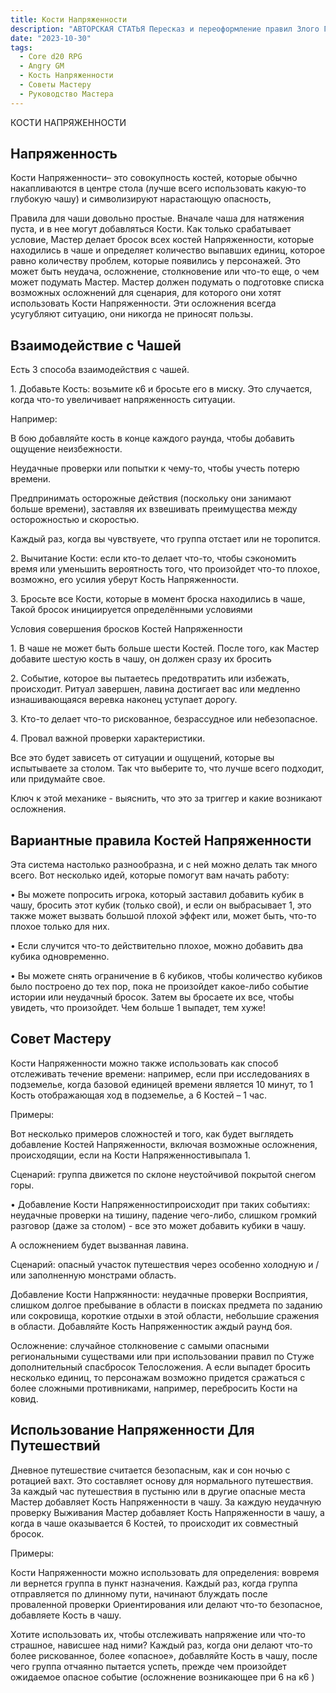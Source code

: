```yaml
---
title: Кости Напряженности
description: "АВТОРСКАЯ СТАТЬЯ Пересказ и переоформление правил Злого ГМ-а по Костям напряженности"
date: "2023-10-30"
tags:
  - Core d20 RPG
  - Angry GM
  - Кость Напряженности
  - Советы Мастеру
  - Руководство Мастера
---
```


КОСТИ НАПРЯЖЕННОСТИ

## Напряженность

Кости Напряженности– это совокупность костей, которые обычно накапливаются в центре стола (лучше всего использовать какую-то глубокую чашу) и символизируют нарастающую опасность,

Правила для чаши довольно простые. Вначале чаша для натяжения пуста, и в нее могут добавляться Кости. Как только срабатывает условие, Мастер делает бросок всех костей Напряженности, которые находились в чаше и определяет количество выпавших единиц, которое равно количеству проблем, которые появились у персонажей. Это может быть неудача, осложнение, столкновение или что-то еще, о чем может подумать Мастер. Мастер должен подумать о подготовке списка возможных осложнений для сценария, для которого они хотят использовать Кости Напряженности. Эти осложнения всегда усугубляют ситуацию, они никогда не приносят пользы.

## Взаимодействие с Чашей

Есть 3 способа взаимодействия с чашей.

1\. Добавьте Кость: возьмите к6 и бросьте его в миску. Это случается, когда что-то увеличивает напряженность ситуации.

Например:

В бою добавляйте кость в конце каждого раунда, чтобы добавить ощущение неизбежности.

Неудачные проверки или попытки к чему-то, чтобы учесть потерю времени.

Предпринимать осторожные действия (поскольку они занимают больше времени), заставляя их взвешивать преимущества между осторожностью и скоростью.

Каждый раз, когда вы чувствуете, что группа отстает или не торопится.

2\. Вычитание Кости: если кто-то делает что-то, чтобы сэкономить время или уменьшить вероятность того, что произойдет что-то плохое, возможно, его усилия уберут Кость Напряженности.

3\. Бросьте все Кости, которые в момент броска находились в чаше, Такой бросок инициируется определёнными условиями

Условия совершения бросков Костей Напряженности

1\. В чаше не может быть больше шести Костей. После того, как Мастер добавите шестую кость в чашу, он должен сразу их бросить

2\. Событие, которое вы пытаетесь предотвратить или избежать, происходит. Ритуал завершен, лавина достигает вас или медленно изнашивающаяся веревка наконец уступает дорогу.

3\. Кто-то делает что-то рискованное, безрассудное или небезопасное.

4\. Провал важной проверки характеристики.

Все это будет зависеть от ситуации и ощущений, которые вы испытываете за столом. Так что выберите то, что лучше всего подходит, или придумайте свое.

Ключ к этой механике - выяснить, что это за триггер и какие возникают осложнения.

## Вариантные правила Костей Напряженности

Эта система настолько разнообразна, и с ней можно делать так много всего. Вот несколько идей, которые помогут вам начать работу:

• Вы можете попросить игрока, который заставил добавить кубик в чашу, бросить этот кубик (только свой), и если он выбрасывает 1, это также может вызвать большой плохой эффект или, может быть, что-то плохое только для них.

• Если случится что-то действительно плохое, можно добавить два кубика одновременно.

• Вы можете снять ограничение в 6 кубиков, чтобы количество кубиков было построено до тех пор, пока не произойдет какое-либо событие истории или неудачный бросок. Затем вы бросаете их все, чтобы увидеть, что произойдет. Чем больше 1 выпадет, тем хуже!

## Совет Мастеру

Кости Напряженности можно также использовать как способ отслеживать течение времени: например, если при исследованиях в подземелье, когда базовой единицей времени является 10 минут, то 1 Кость отображающая ход в подземелье, а 6 Костей – 1 час.

Примеры:

Вот несколько примеров сложностей и того, как будет выглядеть добавление Костей Напряженности, включая возможные осложнения, происходящии, если на Кости Напряженностивыпала 1.

Сценарий: группа движется по склоне неустойчивой покрытой снегом горы.

• Добавление Кости Напряженностипроисходит при таких событиях: неудачные проверки на тишину, падение чего-либо, слишком громкий разговор (даже за столом) - все это может добавить кубики в чашу.

А осложнением будет вызванная лавина.

Сценарий: опасный участок путешествия через особенно холодную и / или заполненную монстрами область.

Добавление Кости Напржянности: неудачные проверки Восприятия, слишком долгое пребывание в области в поисках предмета по заданию или сокровища, короткие отдыхи в этой области, небольшие сражения в области. Добавляйте Кость Напряженностик аждый раунд боя.

Осложнение: случайное столкновение с самыми опасными региональными существами или при использовании правил по Стуже дополнительный спасбросок Телосложения. А если выпадет бросить несколько единиц, то персонажам возможно придется сражаться с более сложными противниками, например, перебросить Кости на ковид.

## Использование Напряженности Для Путешествий

Дневное путешествие считается безопасным, как и сон ночью с ротацией вахт. Это составляет основу для нормального путешествия. За каждый час путешествия в пустыню или в другие опасные места Мастер добавляет Кость Напряженности в чашу. За каждую неудачную проверку Выживания Мастер добавляет Кость Напряженности в чашу, а когда в чаше оказывается 6 Костей, то происходит их совместный бросок.

Примеры:

Кости Напряженности можно использовать для определения: вовремя ли вернется группа в пункт назначения. Каждый раз, когда группа отправляется по длинному пути, начинают блуждать после проваленной проверки Ориентирования или делают что-то безопасное, добавляете Кость в чашу.

Хотите использовать их, чтобы отслеживать напряжение или что-то страшное, нависшее над ними? Каждый раз, когда они делают что-то более рискованное, более «опасное», добавляйте Кость в чашу, после чего группа отчаянно пытается успеть, прежде чем произойдет ожидаемое опасное событие (осложнение возникающее при 6 на к6 )
